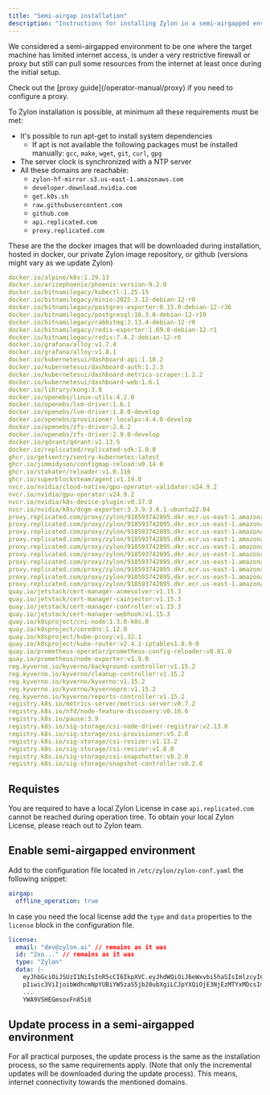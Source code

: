 ```yaml
---
title: "Semi-airgap installation"
description: "Instructions for installing Zylon in a semi-airgapped environment"
---
```


We considered a semi-airgapped environment to be one where the target machine has limited
internet access, is under a very restrictive firewall or proxy but still can pull
some resources from the internet at least once during the initial setup.

<Tip>
    Check out the [proxy guide](/operator-manual/proxy) if you need to configure a proxy.
</Tip>

To Zylon installation is possible, at minimum all these requirements must be met:
* It's possible to run apt-get to install system dependencies
  * If apt is not available the following packages must be installed manually:
`gcc`, `make`, `wget`, `git`, `curl`, `gpg`
* The server clock is synchronized with a NTP server
* All these domains are reachable:
  * `zylon-hf-mirror.s3.us-east-1.amazonaws.com`
  * `developer.download.nvidia.com`
  * `get.k0s.sh`
  * `raw.githubusercontent.com`
  * `github.com`
  * `api.replicated.com`
  * `proxy.replicated.com`

These are the the docker images that will be downloaded during installation, hosted
in docker, our private Zylon image repository, or github (versions might vary as we update Zylon)

```yaml expandable
docker.io/alpine/k8s:1.29.13
docker.io/arizephoenix/phoenix:version-9.2.0
docker.io/bitnamilegacy/kubectl:1.25.15
docker.io/bitnamilegacy/minio:2025.3.12-debian-12-r0
docker.io/bitnamilegacy/postgres-exporter:0.15.0-debian-12-r36
docker.io/bitnamilegacy/postgresql:16.3.0-debian-12-r19
docker.io/bitnamilegacy/rabbitmq:3.13.4-debian-12-r0
docker.io/bitnamilegacy/redis-exporter:1.69.0-debian-12-r1
docker.io/bitnamilegacy/redis:7.4.2-debian-12-r6
docker.io/grafana/alloy:v1.7.4
docker.io/grafana/alloy:v1.8.1
docker.io/kubernetesui/dashboard-api:1.10.2
docker.io/kubernetesui/dashboard-auth:1.2.3
docker.io/kubernetesui/dashboard-metrics-scraper:1.2.2
docker.io/kubernetesui/dashboard-web:1.6.1
docker.io/library/kong:3.8
docker.io/openebs/linux-utils:4.2.0
docker.io/openebs/lvm-driver:1.6.1
docker.io/openebs/lvm-driver:1.8.0-develop
docker.io/openebs/provisioner-localpv:4.4.0-develop
docker.io/openebs/zfs-driver:2.6.2
docker.io/openebs/zfs-driver:2.9.0-develop
docker.io/qdrant/qdrant:v1.13.5
docker.io/replicated/replicated-sdk:1.0.0
ghcr.io/getsentry/sentry-kubernetes:latest
ghcr.io/jimmidyson/configmap-reload:v0.14.0
ghcr.io/stakater/reloader:v1.0.116
ghcr.io/superblocksteam/agent:v1.19.0
nvcr.io/nvidia/cloud-native/gpu-operator-validator:v24.9.2
nvcr.io/nvidia/gpu-operator:v24.9.2
nvcr.io/nvidia/k8s-device-plugin:v0.17.0
nvcr.io/nvidia/k8s/dcgm-exporter:3.3.9-3.6.1-ubuntu22.04
proxy.replicated.com/proxy/zylon/918593742895.dkr.ecr.us-east-1.amazonaws.com/zylon-backend:0.101.7
proxy.replicated.com/proxy/zylon/918593742895.dkr.ecr.us-east-1.amazonaws.com/zylon-docling:1.0.9
proxy.replicated.com/proxy/zylon/918593742895.dkr.ecr.us-east-1.amazonaws.com/zylon-docling:1.0.9
proxy.replicated.com/proxy/zylon/918593742895.dkr.ecr.us-east-1.amazonaws.com/zylon-frontend:1.86.6
proxy.replicated.com/proxy/zylon/918593742895.dkr.ecr.us-east-1.amazonaws.com/zylon-gpt:0.68.1
proxy.replicated.com/proxy/zylon/918593742895.dkr.ecr.us-east-1.amazonaws.com/zylon-gpt:0.68.5
proxy.replicated.com/proxy/zylon/918593742895.dkr.ecr.us-east-1.amazonaws.com/zylon-gpt:0.68.6
proxy.replicated.com/proxy/zylon/918593742895.dkr.ecr.us-east-1.amazonaws.com/zylon-sandbox:1.0.0
proxy.replicated.com/proxy/zylon/918593742895.dkr.ecr.us-east-1.amazonaws.com/zylon-sandbox:1.0.0
proxy.replicated.com/proxy/zylon/918593742895.dkr.ecr.us-east-1.amazonaws.com/zylon-triton:1.8.0
quay.io/jetstack/cert-manager-acmesolver:v1.15.3
quay.io/jetstack/cert-manager-cainjector:v1.15.3
quay.io/jetstack/cert-manager-controller:v1.15.3
quay.io/jetstack/cert-manager-webhook:v1.15.3
quay.io/k0sproject/cni-node:1.3.0-k0s.0
quay.io/k0sproject/coredns:1.12.0
quay.io/k0sproject/kube-proxy:v1.32.1
quay.io/k0sproject/kube-router:v2.4.1-iptables1.8.9-0
quay.io/prometheus-operator/prometheus-config-reloader:v0.81.0
quay.io/prometheus/node-exporter:v1.9.0
reg.kyverno.io/kyverno/background-controller:v1.15.2
reg.kyverno.io/kyverno/cleanup-controller:v1.15.2
reg.kyverno.io/kyverno/kyverno:v1.15.2
reg.kyverno.io/kyverno/kyvernopre:v1.15.2
reg.kyverno.io/kyverno/reports-controller:v1.15.2
registry.k8s.io/metrics-server/metrics-server:v0.7.2
registry.k8s.io/nfd/node-feature-discovery:v0.16.6
registry.k8s.io/pause:3.9
registry.k8s.io/sig-storage/csi-node-driver-registrar:v2.13.0
registry.k8s.io/sig-storage/csi-provisioner:v5.2.0
registry.k8s.io/sig-storage/csi-resizer:v1.13.2
registry.k8s.io/sig-storage/csi-resizer:v1.8.0
registry.k8s.io/sig-storage/csi-snapshotter:v8.2.0
registry.k8s.io/sig-storage/snapshot-controller:v8.2.0
```
## Requistes
You are required to have a local Zylon License in case `api.replicated.com` cannot be reached during operation time.
To obtain your local Zylon License, please reach out to Zylon team.

## Enable semi-airgapped environment
Add to the configuration file located in `/etc/zylon/zylon-conf.yaml` the following snippet:
```yaml
airgap:
  offline_operation: true
```

In case you need the local license add the `type` and `data` properties to the `license` block in the configuration file.
```yaml
license:
  email: "dev@zylon.ai" // remains as it was
  id: "2xo..." // remains as it was
  type: "Zylon"
  data: |-
    eyJhbGciOiJSUzI1NiIsInR5cCI6IkpXVC.eyJhdWQiOiJ6eWxvbi5haSIsImlzcyI6Inp5bG9uLmF
    pIiwic3ViIjoibWdhcmNpYUBiYW5zaS5jb20ubXgiLCJpYXQiOjE3NjEzMTYxMDcsImV4cCI6MTc5
    ...
    YWA9VSHEGmsoxFn85i0
```
## Update process in a semi-airgapped environment

For all practical purposes, the update process is the same as the installation process,
so the same requirements apply. (Note that only the incremental updates will be downloaded during the
update process). This means, internet connectivity towards the mentioned domains.




